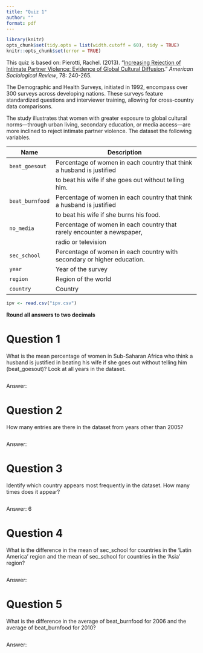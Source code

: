 ```yaml
---
title: "Quiz 1"
author: ""
format: pdf
---
```


```r
library(knitr)
opts_chunk$set(tidy.opts = list(width.cutoff = 60), tidy = TRUE)
knitr::opts_chunk$set(error = TRUE)
```

This quiz is based on: Pierotti, Rachel. (2013). "[Increasing Rejection of Intimate Partner Violence: Evidence of Global Cultural Diffusion](http://dx.doi.org/10.1177/0003122413480363)." *American Sociological Review*, 78: 240-265. 

The Demographic and Health Surveys, initiated in 1992, encompass over 300 surveys across developing nations. These surveys feature standardized questions and interviewer training, allowing for cross-country data comparisons. 

The study illustrates that women with greater exposure to global cultural norms—through urban living, secondary education, or media access—are more inclined to reject intimate partner violence. The dataset the following variables.

| Name            | Description                                                             |
|-----------------|-------------------------------------------------------------------------|
| `beat_goesout`  | Percentage of women in each country that think a husband is justified   |
|                 | to beat his wife if she goes out without telling him.                   |
| `beat_burnfood` | Percentage of women in each country that think a husband is justified   |
|                 | to beat his wife if she burns his food.                                 |
| `no_media`      | Percentage of women in each country that rarely encounter a newspaper,  |
|                 | radio or television                                                   |
| `sec_school`    | Percentage of women in each country with secondary or higher education. |
| `year`          | Year of the survey                                                      |
| `region`        | Region of the world                                                     |
| `country`       | Country                                                                 |

```r
ipv <- read.csv("ipv.csv")
```

**Round all answers to two decimals**

# Question 1

What is the mean percentage of women in Sub-Saharan Africa who think a husband is justified in beating his wife if she goes out without telling him (beat_goesout)? Look at all years in the dataset. 

```r

```
Answer: 

# Question 2

How many entries are there in the dataset from years other than 2005?

```r

```
Answer: 

# Question 3
Identify which country appears most frequently in the dataset. How many times does it appear?

```r

```
Answer: 6

# Question 4
What is the difference in the mean of sec_school for countries in the ‘Latin America’ region and the mean of sec_school for countries in the ‘Asia’ region? 

```r

```
Answer: 

# Question 5

What is the difference in the average of beat_burnfood for 2006 and the average of beat_burnfood for 2010? 

```r

```
Answer: 